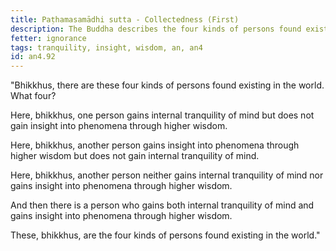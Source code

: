```yaml
---
title: Paṭhamasamādhi sutta - Collectedness (First)
description: The Buddha describes the four kinds of persons found existing in the world.
fetter: ignorance
tags: tranquility, insight, wisdom, an, an4
id: an4.92
---
```


"Bhikkhus, there are these four kinds of persons found existing in the world. What four?

Here, bhikkhus, one person gains internal tranquility of mind but does not gain insight into phenomena through higher wisdom.

Here, bhikkhus, another person gains insight into phenomena through higher wisdom but does not gain internal tranquility of mind.

Here, bhikkhus, another person neither gains internal tranquility of mind nor gains insight into phenomena through higher wisdom.

And then there is a person who gains both internal tranquility of mind and gains insight into phenomena through higher wisdom.

These, bhikkhus, are the four kinds of persons found existing in the world."